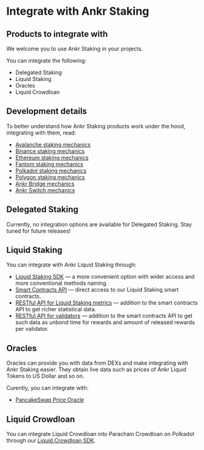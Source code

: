 # Integrate with Ankr Staking

## Products to integrate with
We welcome you to use Ankr Staking in your projects.

You can integrate the following:
* Delegated Staking
* Liquid Staking
* Oracles
* Liquid Crowdloan

## Development details
To better understand how Ankr Staking products work under the hood, integrating with them, read:
* [Avalanche staking mechanics](/staking-for-developers/dev-details/avax-liquid-staking-mechanics/)
* [Binance staking mechanics](/staking-for-developers/dev-details/bnb-liquid-staking-mechanics/)
* [Ethereum staking mechanics](/staking-for-developers/dev-details/eth-liquid-staking-mechanics/)
* [Fantom staking mechanics](/staking-for-developers/dev-details/ftm-liquid-staking-mechanics/)
* [Polkadot staking mechanics](/staking-for-developers/dev-details/dot-liquid-staking-mechanics/)
* [Polygon staking mechanics](/staking-for-developers/dev-details/matic-liquid-staking-mechanics/)
* [Ankr Bridge mechanics](/staking-for-developers/dev-details/bridge-mechanics/)
* [Ankr Switch mechanics](/staking-for-developers/dev-details/switch-mechanics/)

## Delegated Staking
Currently, no integration options are available for Delegated Staking. Stay tuned for future releases!

## Liquid Staking 
You can integrate with Ankr Liquid Staking through:  
* [Liquid Staking SDK](/staking-for-developers/sdk/liquid-staking-sdk/) — a more convenient option with wider access and more conventional methods naming.
* [Smart Contracts API](/staking-for-developers/smart-contract-api/overview/) — direct access to our Liquid Staking smart contracts.
* [RESTful API for Liquid Staking metrics](/staking-for-developers/restful-api/staking-metrics/) — addition to the smart contracts API to get richer statistical data.
* [RESTful API for validators](/staking-for-developers/restful-api/validator-api/) — addition to the smart contracts API to get such data as unbond time for rewards and amount of released rewards per validator.

## Oracles 
Oracles can provide you with data from DEXs and make integrating with Ankr Staking easier.
They obtain live data such as prices of Ankr Liquid Tokens to US Dollar and so on.

Curently, you can integrate with:
* [PancakeSwap Price Oracle](/staking-for-developers/oracles/pancakeswap-oracle/)

## Liquid Crowdloan
You can integrate Liquid Crowdloan into Parachain Crowdloan on Polkadot through our [Liquid Crowdloan SDK](/staking-for-developers/sdk/liquid-crowdloan-sdk/).

